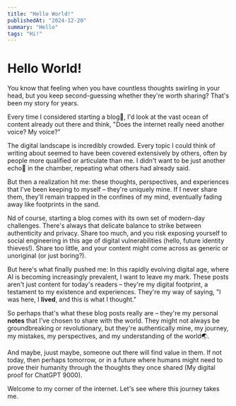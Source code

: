 ```yaml
---
title: "Hello World!"
publishedAt: "2024-12-20"
summary: "Hello"
tags: "Hi!"
---
```


# Hello World!

You know that feeling when you have countless thoughts swirling in your head, but you keep second-guessing whether they're worth sharing? That's been my story for years. 

Every time I considered starting a blog📝, I'd look at the vast ocean of content already out there and think, "Does the internet really need another voice? My voice?"

The digital landscape is incredibly crowded. Every topic I could think of writing about seemed to have been covered extensively by others, often by people more qualified or articulate than me. 
I didn't want to be just another echo📢 in the chamber, repeating what others had already said.

But then a realization hit me: these thoughts, perspectives, and experiences that I've been keeping to myself – they're uniquely mine. 
If I never share them, they'll remain trapped in the confines of my mind, eventually fading away like footprints in the sand.

Nd of course, starting a blog comes with its own set of modern-day challenges. There's always that delicate balance to strike between authenticity and privacy. 
Share too much, and you risk exposing yourself to social engineering in this age of digital vulnerabilities (hello, future identity thieves!). 
Share too little, and your content might come across as generic or unoriginal (or just boring?).

But here's what finally pushed me: In this rapidly evolving digital age, where AI is becoming increasingly prevalent, I want to leave my mark. 
These posts aren't just content for today's readers – they're my digital footprint, a testament to my existence and experiences. 
They're my way of saying, "I was here, I **lived**, and this is what I thought."

So perhaps that's what these blog posts really are – they're my personal **notes** that I've chosen to share with the world. 
They might not always be groundbreaking or revolutionary, but they're authentically mine, my journey, my mistakes, my perspectives, and my understanding of the world🌏.

And maybe, juust maybe, someone out there will find value in them. If not today, then perhaps tomorrow, or in a future where humans might need to prove their humanity through the thoughts they once shared (My digital proof for ChatGPT 9000).

Welcome to my corner of the internet. Let's see where this journey takes me.